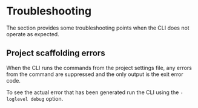 # Troubleshooting

The section provides some troubleshooting points when the CLI does not operate as expected.

## Project scaffolding errors

When the CLI runs the commands from the project settings file, any errors from the command are suppressed and the only output is the exit error code.

To see the actual error that has been generated run the CLI using the `-loglevel debug` option.

